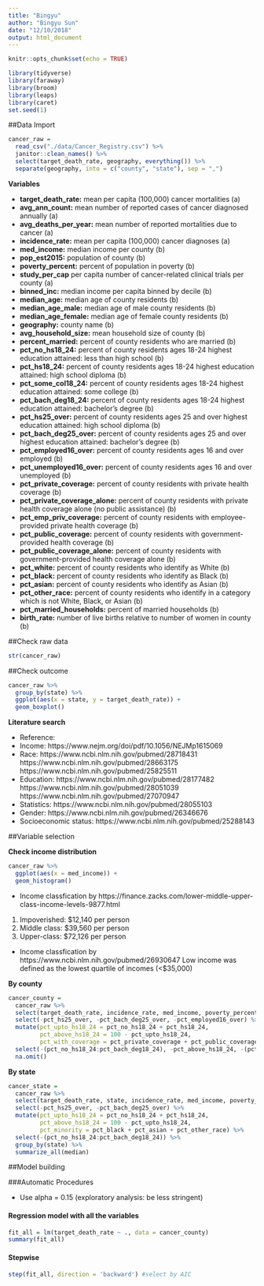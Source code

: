 ```yaml
---
title: "Bingyu"
author: "Bingyu Sun"
date: "12/10/2018"
output: html_document
---
```


```r
knitr::opts_chunk$set(echo = TRUE)

library(tidyverse)
library(faraway)
library(broom)
library(leaps)
library(caret)
set.seed(1)
```

##Data Import

```r
cancer_raw =
  read_csv("./data/Cancer_Registry.csv") %>% 
  janitor::clean_names() %>% 
  select(target_death_rate, geography, everything()) %>% 
  separate(geography, into = c("county", "state"), sep = ",")
```

**Variables**

* **target_death_rate:** mean per capita (100,000) cancer mortalities (a)
* **avg_ann_count:** mean number of reported cases of cancer diagnosed annually (a)
* **avg_deaths_per_year:** mean number of reported mortalities due to cancer (a)
* **incidence_rate:** mean per capita (100,000) cancer diagnoses (a)
* **med_income:** median income per county (b)
* **pop_est2015:** population of county (b)
* **poverty_percent:** percent of population in poverty (b)
* **study_per_cap** per capita number of cancer-related clinical trials per county (a)
* **binned_inc:** median income per capita binned by decile (b)
* **median_age:** median age of county residents (b)
* **median_age_male:** median age of male county residents (b)
* **median_age_female:** median age of female county residents (b)
* **geography:** county name (b)
* **avg_household_size:** mean household size of county (b)
* **percent_married:** percent of county residents who are married (b)
* **pct_no_hs18_24:** percent of county residents ages 18-24 highest education attained: less than high school (b) 
* **pct_hs18_24:** percent of county residents ages 18-24 highest education attained: high school diploma (b)
* **pct_some_col18_24:** percent of county residents ages 18-24 highest education attained: some college (b) 
* **pct_bach_deg18_24:** percent of county residents ages 18-24 highest education attained: bachelor's degree (b)
* **pct_hs25_over:** percent of county residents ages 25 and over highest education attained: high school diploma (b)              
* **pct_bach_deg25_over:** percent of county residents ages 25 and over highest education attained: bachelor's degree (b)
* **pct_employed16_over:** percent of county residents ages 16 and over employed (b)        
* **pct_unemployed16_over:** percent of county residents ages 16 and over unemployed (b)     
* **pct_private_coverage:** percent of county residents with private health coverage (b)
* **pct_private_coverage_alone:** percent of county residents with private health coverage alone (no public assistance) (b) 
* **pct_emp_priv_coverage:** percent of county residents with employee-provided private health coverage (b)     
* **pct_public_coverage:** percent of county residents with government-provided health coverage (b)
* **pct_public_coverage_alone:** percent of county residents with government-provided health coverage alone (b)  
* **pct_white:** percent of county residents who identify as White (b)           
* **pct_black:** percent of county residents who identify as Black (b)
* **pct_asian:** percent of county residents who identify as Asian (b)                  
* **pct_other_race:** percent of county residents who identify in a category which is not White, Black, or Asian (b)          
* **pct_married_households:** percent of married households (b)
* **birth_rate:** number of live births relative to number of women in county (b)

##Check raw data

```r
str(cancer_raw)
```

##Check outcome
```r
cancer_raw %>% 
  group_by(state) %>% 
  ggplot(aes(x = state, y = target_death_rate)) +
  geom_boxplot()
```

**Literature search**

* Reference:
* Income: https://www.nejm.org/doi/pdf/10.1056/NEJMp1615069
* Race: https://www.ncbi.nlm.nih.gov/pubmed/28718431
        https://www.ncbi.nlm.nih.gov/pubmed/28663175
        https://www.ncbi.nlm.nih.gov/pubmed/25825511
* Education: https://www.ncbi.nlm.nih.gov/pubmed/28177482
             https://www.ncbi.nlm.nih.gov/pubmed/28051039
             https://www.ncbi.nlm.nih.gov/pubmed/27070947
* Statistics: https://www.ncbi.nlm.nih.gov/pubmed/28055103
* Gender: https://www.ncbi.nlm.nih.gov/pubmed/26346676
* Socioeconomic status: https://www.ncbi.nlm.nih.gov/pubmed/25288143

##Variable selection

**Check income distribution**
```r
cancer_raw %>% 
  ggplot(aes(x = med_income)) +
  geom_histogram()
```

* Income classfication by https://finance.zacks.com/lower-middle-upper-class-income-levels-9877.html
1. Impoverished: $12,140 per person
2. Middle class: $39,560 per person
3. Upper-class: $72,126 per person

* Income classfication by https://www.ncbi.nlm.nih.gov/pubmed/26930647
Low income was defined as the lowest quartile of incomes (<$35,000)

**By county**
```r
cancer_county =
  cancer_raw %>% 
  select(target_death_rate, incidence_rate, med_income, poverty_percent, median_age:median_age_female, avg_household_size:pct_married_households) %>% 
  select(-pct_hs25_over, -pct_bach_deg25_over, -pct_employed16_over) %>% 
  mutate(pct_upto_hs18_24 = pct_no_hs18_24 + pct_hs18_24,
         pct_above_hs18_24 = 100 - pct_upto_hs18_24,
         pct_with_coverage = pct_private_coverage + pct_public_coverage_alone) %>% 
  select(-(pct_no_hs18_24:pct_bach_deg18_24), -pct_above_hs18_24, -(pct_private_coverage:pct_public_coverage_alone)) %>% 
  na.omit()
```

**By state**
```r
cancer_state =
  cancer_raw %>% 
  select(target_death_rate, state, incidence_rate, med_income, poverty_percent, median_age:median_age_female, avg_household_size:pct_married_households) %>% 
  select(-pct_hs25_over, -pct_bach_deg25_over) %>% 
  mutate(pct_upto_hs18_24 = pct_no_hs18_24 + pct_hs18_24,
         pct_above_hs18_24 = 100 - pct_upto_hs18_24,
         pct_minority = pct_black + pct_asian + pct_other_race) %>% 
  select(-(pct_no_hs18_24:pct_bach_deg18_24)) %>% 
  group_by(state) %>% 
  summarize_all(median)
```

##Model building

###Automatic Procedures

* Use alpha = 0.15 (exploratory analysis: be less stringent)

#### Regression model with all the variables

```r
fit_all = lm(target_death_rate ~ ., data = cancer_county)
summary(fit_all)
```

#### Stepwise

```r
step(fit_all, direction = 'backward') #select by AIC
```
